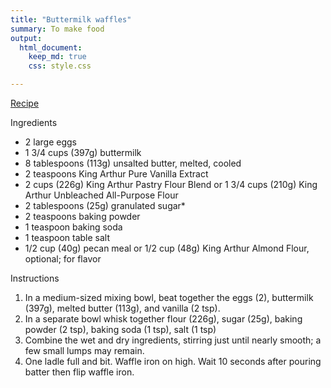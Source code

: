 ```yaml
---
title: "Buttermilk waffles"
summary: To make food
output:
  html_document:
    keep_md: true
    css: style.css

---
```


[Recipe](https://www.kingarthurbaking.com/recipes/classic-buttermilk-waffles-recipe)


Ingredients

- 2 large eggs
- 1 3/4 cups (397g) buttermilk
- 8 tablespoons (113g) unsalted butter, melted, cooled
- 2 teaspoons King Arthur Pure Vanilla Extract
- 2 cups (226g) King Arthur Pastry Flour Blend or 1 3/4 cups (210g) King Arthur Unbleached All-Purpose Flour
- 2 tablespoons (25g) granulated sugar*
- 2 teaspoons baking powder
- 1 teaspoon baking soda
- 1 teaspoon table salt
- 1/2 cup (40g) pecan meal or 1/2 cup (48g) King Arthur Almond Flour, optional; for flavor




Instructions
 
1. In a medium-sized mixing bowl, beat together the eggs (2), buttermilk (397g), melted butter (113g), and vanilla (2 tsp).
2. In a separate bowl whisk together flour (226g), sugar (25g), baking powder (2 tsp), baking soda (1 tsp), salt (1 tsp)
3. Combine the wet and dry ingredients, stirring just until nearly smooth; a few small lumps may remain.
4. One ladle full and bit. Waffle iron on high. Wait 10 seconds after pouring batter then flip waffle iron.